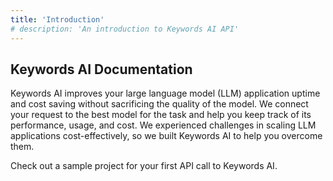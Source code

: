 ```yaml
---
title: 'Introduction'
# description: 'An introduction to Keywords AI API'
---
```


## Keywords AI Documentation

Keywords AI improves your large language model (LLM) application uptime and cost saving without sacrificing the quality of the model. We connect your request to the best model for the task and help you keep track of its performance, usage, and cost. We experienced challenges in scaling LLM applications cost-effectively, so we built Keywords AI to help you overcome them.

<CardGroup cols={2}>
  <Card title="Get Started" icon="link" href="/get-started/quick-start">
    Check out a sample project for your first API call to Keywords AI.
  </Card>
</CardGroup>
